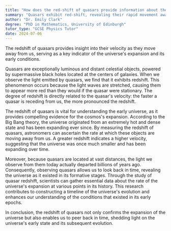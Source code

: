 ```yaml
---
title: "How does the red-shift of quasars provide information about the early universe?"
summary: "Quasars exhibit red-shift, revealing their rapid movement away from us, which provides evidence for the universe's expansion and insights into its early state."
author: "Dr. Emily Clark"
degree: "PhD in Mathematics, University of Edinburgh"
tutor_type: "GCSE Physics Tutor"
date: 2024-07-06
---
```


The redshift of quasars provides insight into their velocity as they move away from us, serving as a key indicator of the universe's expansion and its early conditions.

Quasars are exceptionally luminous and distant celestial objects, powered by supermassive black holes located at the centers of galaxies. When we observe the light emitted by quasars, we find that it exhibits redshift. This phenomenon occurs because the light waves are stretched, causing them to appear more red than they would if the quasar were stationary. The degree of redshift is directly related to the quasar's velocity: the faster a quasar is receding from us, the more pronounced the redshift.

The redshift of quasars is vital for understanding the early universe, as it provides compelling evidence for the cosmos's expansion. According to the Big Bang theory, the universe originated from an extremely hot and dense state and has been expanding ever since. By measuring the redshift of quasars, astronomers can ascertain the rate at which these objects are moving away from us. A greater redshift indicates a higher velocity, suggesting that the universe was once much smaller and has been expanding over time.

Moreover, because quasars are located at vast distances, the light we observe from them today actually departed billions of years ago. Consequently, observing quasars allows us to look back in time, revealing the universe as it existed in its formative stages. Through the study of quasar redshift, scientists can gather essential data about the rate of the universe's expansion at various points in its history. This research contributes to constructing a timeline of the universe's evolution and enhances our understanding of the conditions that existed in its early epochs.

In conclusion, the redshift of quasars not only confirms the expansion of the universe but also enables us to peer back in time, shedding light on the universe's early state and its subsequent evolution.
    
